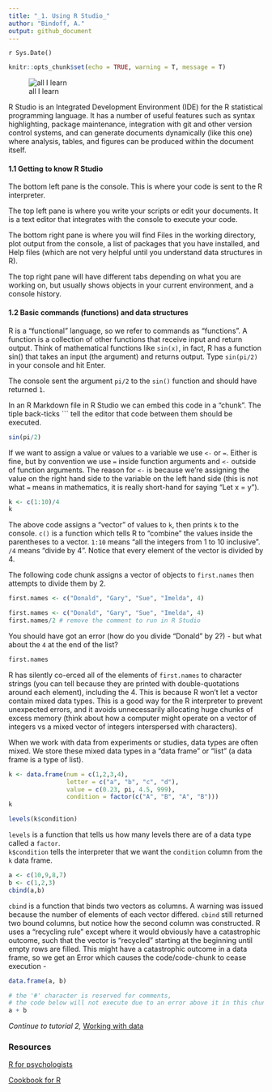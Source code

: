 ```yaml
---
title: "_1. Using R Studio_"
author: "Bindoff, A."
output: github_document
---
```


`r Sys.Date()`

```r
knitr::opts_chunk$set(echo = TRUE, warning = T, message = T)
```

![all I learn](when_you.jpg)


R Studio is an Integrated Development Environment (IDE) for the R statistical programming language. It has a number of useful features such as syntax highlighting, package maintenance, integration with git and other version control systems, and can generate documents dynamically (like this one) where analysis, tables, and figures can be produced within the document itself.  
  
#### 1.1 Getting to know R Studio
  
The bottom left pane is the console. This is where your code is sent to the R interpreter.

The top left pane is where you write your scripts or edit your documents. It is a text editor that integrates with the console to execute your code.

The bottom right pane is where you will find Files in the working directory, plot output from the console, a list of packages that you have installed, and Help files (which are not very helpful until you understand data structures in R).

The top right pane will have different tabs depending on what you are working on, but usually shows objects in your current environment, and a console history.

#### 1.2 Basic commands (functions) and data structures

R is a "functional" language, so we refer to commands as "functions". A function is a collection of other functions that receive input and return output. Think of mathematical functions like `sin(x)`, in fact, R has a function sin() that takes an input (the argument) and returns output. Type `sin(pi/2)` in your console and hit Enter.  

The console sent the argument `pi/2` to the `sin()` function and should have returned `1`.  

In an R Markdown file in R Studio we can embed this code in a "chunk". The tiple back-ticks ``` tell the editor that code between them should be executed.  

```r
sin(pi/2)
```

  
If we want to assign a value or values to a variable we use `<-` or `=`. Either is fine, but by convention we use `=` inside function arguments and `<-` outside of function arguments. The reason for `<-` is because we're assigning the value on the right hand side to the variable on the left hand side (this is not what `=` means in mathematics, it is really short-hand for saying "Let x = y").  

```r
k <- c(1:10)/4
k
```
  
The above code assigns a "vector" of values to `k`, then prints `k` to the console. `c()` is a function which tells R to "combine" the values inside the parentheses to a vector. `1:10` means "all the integers from 1 to 10 inclusive". `/4` means "divide by 4". Notice that every element of the vector is divided by 4. 

The following code chunk assigns a vector of objects to `first.names` then attempts to divide them by 2.  

```r
first.names <- c("Donald", "Gary", "Sue", "Imelda", 4)
```

```r
first.names <- c("Donald", "Gary", "Sue", "Imelda", 4)
first.names/2 # remove the comment to run in R Studio
```
  
You should have got an error (how do you divide "Donald" by 2?) - but what about the `4` at the end of the list?

```r
first.names
```
  
R has silently co-erced all of the elements of `first.names` to character strings (you can tell because they are printed with double-quotations around each element), including the 4. This is because R won't let a vector contain mixed data types. This is a good way for the R interpreter to prevent unexpected errors, and it avoids unnecessarily allocating huge chunks of excess memory (think about how a computer might operate on a vector of integers vs a mixed vector of integers interspersed with characters).    

When we work with data from experiments or studies, data types are often mixed. We store these mixed data types in a "data frame" or "list" (a data frame is a type of list).

```r
k <- data.frame(num = c(1,2,3,4),
                letter = c("a", "b", "c", "d"),
                value = c(0.23, pi, 4.5, 999),
                condition = factor(c("A", "B", "A", "B")))
k

levels(k$condition)
```

`levels` is a function that tells us how many levels there are of a data type called a `factor`.  
`k$condition` tells the interpreter that we want the `condition` column from the `k` data frame.  

```r
a <- c(10,9,8,7)
b <- c(1,2,3)
cbind(a,b)


```

`cbind` is a function that binds two vectors as columns. A warning was issued because the number of elements of each vector differed. `cbind` still returned two bound columns, but notice how the second column was constructed. R uses a "recycling rule" except where it would obviously have a catastrophic outcome, such that the vector is "recycled" starting at the beginning until empty rows are filled. This might have a catastrophic outcome in a data frame, so we get an Error which causes the code/code-chunk to cease execution -  

```r
data.frame(a, b)

# the '#' character is reserved for comments,
# the code below will not execute due to an error above it in this chunk
a + b
```

  
*Continue to tutorial 2,* [Working with data](https://github.com/ABindoff/R_tutorials/blob/master/2_Data.md)   
  
  
### Resources

[R for psychologists](http://personality-project.org/r/#intro)  

[Cookbook for R](http://www.cookbook-r.com/)


